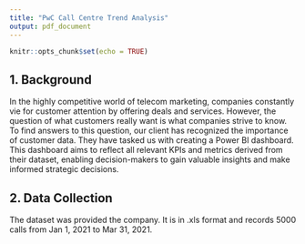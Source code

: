 ```yaml
---
title: "PwC Call Centre Trend Analysis"
output: pdf_document
---
```


```r
knitr::opts_chunk$set(echo = TRUE)
```

## 1. Background

In the highly competitive world of telecom marketing, companies constantly vie for customer attention by offering deals and services. However, the question of what customers really want is what companies strive to know. To find answers to this question, our client has recognized the importance of customer data. They have tasked us with creating a Power BI dashboard. This dashboard aims to reflect all relevant KPIs and metrics derived from their dataset, enabling decision-makers to gain valuable insights and make informed strategic decisions.

## 2. Data Collection

The dataset was provided the company. It is in .xls format and records 5000 calls from Jan 1, 2021 to Mar 31, 2021.
